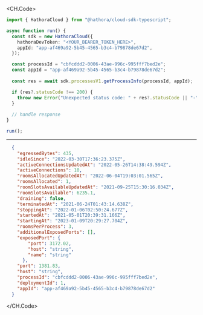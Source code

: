 
<CH.Code>
```typescript GetProcessInfo.ts
import { HathoraCloud } from "@hathora/cloud-sdk-typescript";

async function run() {
  const sdk = new HathoraCloud({
    hathoraDevToken: "<YOUR_BEARER_TOKEN_HERE>",
    appId: "app-af469a92-5b45-4565-b3c4-b79878de67d2",
  });

  const processId = "cbfcddd2-0006-43ae-996c-995fff7bed2e";
  const appId = "app-af469a92-5b45-4565-b3c4-b79878de67d2";
  
  const res = await sdk.processesV1.getProcessInfo(processId, appId);

  if (res?.statusCode !== 200) {
    throw new Error("Unexpected status code: " + res?.statusCode || "-");
  }
  
  // handle response
}

run();
```
---

```json Example Response
  {
    "egressedBytes": 435,
    "idleSince": "2022-03-30T17:36:23.375Z",
    "activeConnectionsUpdatedAt": "2022-05-26T14:38:49.594Z",
    "activeConnections": 10,
    "roomsAllocatedUpdatedAt": "2022-06-04T19:03:01.565Z",
    "roomsAllocated": 1,
    "roomSlotsAvailableUpdatedAt": "2021-09-25T15:30:16.034Z",
    "roomSlotsAvailable": 6235.1,
    "draining": false,
    "terminatedAt": "2021-06-24T01:43:14.638Z",
    "stoppingAt": "2022-01-06T02:50:24.677Z",
    "startedAt": "2021-05-01T20:39:31.166Z",
    "startingAt": "2023-01-09T20:29:27.704Z",
    "roomsPerProcess": 3,
    "additionalExposedPorts": [],
    "exposedPort": {
        "port": 3172.02,
        "host": "string",
        "name": "string"
      },
    "port": 1381.83,
    "host": "string",
    "processId": "cbfcddd2-0006-43ae-996c-995fff7bed2e",
    "deploymentId": 1,
    "appId": "app-af469a92-5b45-4565-b3c4-b79878de67d2"
  }
```
</CH.Code>
